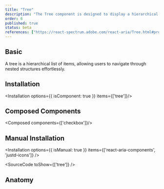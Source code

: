 ```yaml
---
title: "Tree"
description: "The Tree component is designed to display a hierarchical list of items, allowing users to navigate through nested structures effortlessly."
order: 6
published: true
status: beta
references: ["https://react-spectrum.adobe.com/react-aria/Tree.html#props"]
---
```


## Basic
A tree is a hierarchical list of items, allowing users to navigate through nested structures effortlessly.
<How toUse="collections/tree/tree-demo" />

## Installation
<Installation options={{ isComponent: true }} items={['tree']}/>

## Composed Components
<Composed components={['checkbox']}/>

## Manual Installation
<Installation options={{ isManual: true }} items={['react-aria-components', 'justd-icons']} />

<SourceCode toShow={['tree']} />

## Anatomy
<Anatomy show='tree-anatomy'/>
